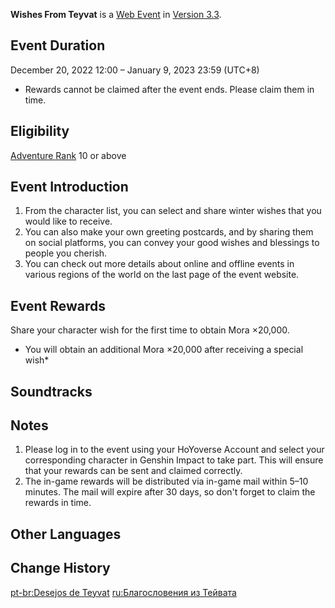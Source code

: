 {{Event Tabs}}
{{Event
|name              = Wishes From Teyvat
|image             = Wishes From Teyvat.png
|type              = Web
|time_known        = yes
|time_start        = 2022-12-20 11:00:00
|time_start_offset = GMT+8
|time_end          = 2023-01-09 03:59:59
|time_end_offset   = GMT+8
|link              = https://www.hoyolab.com/article/14467208
|link2             = https://act.hoyoverse.com/ys/event/e20221220-wish-f9somk/index.html
|link2name         = Event Page
}}
{{Description|Dear Traveler,<br>Thank you for all your efforts and dedication this year. Every moment we spend together gives more meaning to our journey.<br><br>Take part in the web event, send and receive your own winter wishes to receive Mora.}}
'''Wishes From Teyvat''' is a [[Web Event]] in [[Version 3.3]].

==Event Duration==
December 20, 2022 12:00 – January 9, 2023 23:59 (UTC+8)
* Rewards cannot be claimed after the event ends. Please claim them in time.

==Eligibility==
[[Adventure Rank]] 10 or above

==Event Introduction==
# From the character list, you can select and share winter wishes that you would like to receive.
# You can also make your own greeting postcards, and by sharing them on social platforms, you can convey your good wishes and blessings to people you cherish.
# You can check out more details about online and offline events in various regions of the world on the last page of the event website.

==Event Rewards==
Share your character wish for the first time to obtain Mora ×20,000.
* You will obtain an additional Mora ×20,000 after receiving a special wish*

==Soundtracks==
{{Soundtracks by Category Table|type=eventgameplay}}

==Notes==
# Please log in to the event using your HoYoverse Account and select your corresponding character in Genshin Impact to take part. This will ensure that your rewards can be sent and claimed correctly.
# The in-game rewards will be distributed via in-game mail within 5–10 minutes. The mail will expire after 30 days, so don't forget to claim the rewards in time.

==Other Languages==
{{Other Languages
|en      = Wishes From Teyvat
|zhs     = 来自提瓦特的祝福
|zhs_rm  = Láizì Tíwǎtè de Zhùfú
|zht     = 來自提瓦特的祝福
|zht_rm  = Láizì Tíwǎtè de Zhùfú
|zh_tl   = Blessings From Teyvat
|ja      = テイワットからの祝福
|ja_rm   = Teiwatto kara no Shukufuku
|ja_tl   = Blessings from Teyvat
|ko      = 티바트에서 보낸 축복
|ko_rm   = Tibateueseo Bonaen Chukppok
|ko_tl   = Blessings Sent From Teyvat
|es      = Deseos de Teyvat
|es_tl   = Wishes From Teyvat
|fr      = Souhaits de Teyvat
|fr_tl   = Wishes From Teyvat
|ru      = Благословения из Тейвата
|ru_tl   = Blessings from Teyvat
|th      = พรจาก Teyvat
|th_rm   = 
|th_tl   = 
|vi      = Lời Chúc Phúc Từ Teyvat
|vi_tl   = 
|de      = Wünsche aus Teyvat
|de_tl   = Wishes From Teyvat
|id      = Ucapan dari Teyvat
|id_tl   = Greetings from Teyvat
|pt      = Desejos de Teyvat
|pt_tl   = 
|tr      = Teyvat Dilekleri
|tr_tl   = 
|it      = Desideri da Teyvat
|it_tl   = Wishes from Teyvat
}}

==Change History==
{{Change History|3.3}}

[[pt-br:Desejos de Teyvat]]
[[ru:Благословения из Тейвата]]